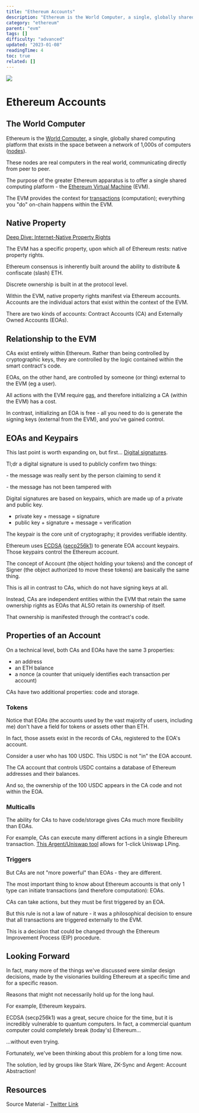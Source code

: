 ```yaml
---
title: "Ethereum Accounts"
description: "Ethereum is the World Computer, a single, globally shared computing platform that exists in the space between a network of 1,000s of computers (nodes)."
category: "ethereum"
parent: "evm"
tags: []
difficulty: "advanced"
updated: "2023-01-08"
readingTime: 4
toc: true
related: []
---
```


![](/images/account-banner.png)

# Ethereum Accounts

## The World Computer

Ethereum is the [World Computer](https://inevitableeth.com/home/ethereum/world-computer), a single, globally shared computing platform that exists in the space between a network of 1,000s of computers ([nodes](https://inevitableeth.com/home/ethereum/node)).

These nodes are real computers in the real world, communicating directly from peer to peer.

The purpose of the greater Ethereum apparatus is to offer a single shared computing platform - the [Ethereum Virtual Machine](/ethereum/evm) (EVM).

The EVM provides the context for [transactions](/ethereum/transaction) (computation); everything you "do" on-chain happens within the EVM.

## Native Property

[Deep Dive: Internet-Native Property Rights](/ethereum/property-rights)

The EVM has a specific property, upon which all of Ethereum rests: native property rights.

Ethereum consensus is inherently built around the ability to distribute & confiscate (slash) ETH.

Discrete ownership is built in at the protocol level.

Within the EVM, native property rights manifest via Ethereum accounts. Accounts are the individual actors that exist within the context of the EVM.

There are two kinds of accounts: Contract Accounts (CA) and Externally Owned Accounts (EOAs).

## Relationship to the EVM

CAs exist entirely within Ethereum. Rather than being controlled by cryptographic keys, they are controlled by the logic contained within the smart contract's code.

EOAs, on the other hand, are controlled by someone (or thing) external to the EVM (eg a user).

All actions with the EVM require [gas](/concepts/gas), and therefore initializing a CA (within the EVM) has a cost.

In contrast, initializing an EOA is free - all you need to do is generate the signing keys (external from the EVM), and you've gained control.

## EOAs and Keypairs

This last point is worth expanding on, but first... [Digital signatures](/concepts/digital-signatures).

Tl;dr a digital signature is used to publicly confirm two things:

\- the message was really sent by the person claiming to send it

\- the message has not been tampered with

Digital signatures are based on keypairs, which are made up of a private and public key.

*   private key + message = signature
*   public key + signature + message = verification

The keypair is the core unit of cryptography; it provides verifiable identity.

Ethereum uses [ECDSA](https://en.wikipedia.org/wiki/Elliptic_Curve_Digital_Signature_Algorithm) ([secp256k1](https://en.bitcoin.it/wiki/Secp256k1)) to generate EOA account keypairs. Those keypairs control the Ethereum account.

The concept of Account (the object holding your tokens) and the concept of Signer (the object authorized to move these tokens) are basically the same thing.

This is all in contrast to CAs, which do not have signing keys at all.

Instead, CAs are independent entities within the EVM that retain the same ownership rights as EOAs that ALSO retain its ownership of itself.

That ownership is manifested through the contract's code.

## Properties of an Account

On a technical level, both CAs and EOAs have the same 3 properties:

*   an address
*   an ETH balance
*   a nonce (a counter that uniquely identifies each transaction per account)

CAs have two additional properties: code and storage.

### Tokens

Notice that EOAs (the accounts used by the vast majority of users, including me) don't have a field for tokens or assets other than ETH.

In fact, those assets exist in the records of CAs, registered to the EOA's account.

Consider a user who has 100 USDC. This USDC is not "in" the EOA account.

The CA account that controls USDC contains a database of Ethereum addresses and their balances.

And so, the ownership of the 100 USDC appears in the CA code and not within the EOA.

### Multicalls

The ability for CAs to have code/storage gives CAs much more flexibility than EOAs.

For example, CAs can execute many different actions in a single Ethereum transaction. [This Argent/Uniswap tool](https://www.argent.xyz/blog/uniswap-multicall/) allows for 1-click Uniswap LPing.

### Triggers

But CAs are not "more powerful" than EOAs - they are different.

The most important thing to know about Ethereum accounts is that only 1 type can initiate transactions (and therefore computation): EOAs.

CAs can take actions, but they must be first triggered by an EOA.

But this rule is not a law of nature - it was a philosophical decision to ensure that all transactions are triggered externally to the EVM.

This is a decision that could be changed through the Ethereum Improvement Process (EIP) procedure.

## Looking Forward

In fact, many more of the things we've discussed were similar design decisions, made by the visionaries building Ethereum at a specific time and for a specific reason.

Reasons that might not necessarily hold up for the long haul.

For example, Ethereum keypairs.

ECDSA (secp256k1) was a great, secure choice for the time, but it is incredibly vulnerable to quantum computers. In fact, a commercial quantum computer could completely break (today's) Ethereum...

...without even trying.

Fortunately, we've been thinking about this problem for a long time now.

The solution, led by groups like Stark Ware, ZK-Sync and Argent: Account Abstraction!

## Resources

Source Material - [Twitter Link](https://twitter.com/logarithmicrex/status/1612265449923956737)
